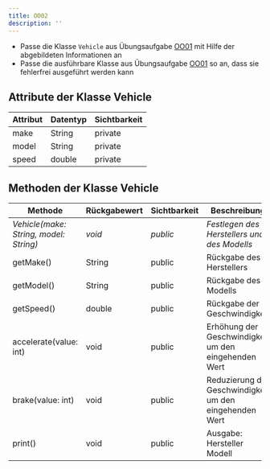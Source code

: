 ```yaml
---
title: OO02
description: ''
---
```



- Passe die Klasse `Vehicle` aus Übungsaufgabe [OO01](oo01) mit Hilfe der
  abgebildeten Informationen an
- Passe die ausführbare Klasse aus Übungsaufgabe [OO01](oo01) so an, dass sie
  fehlerfrei ausgeführt werden kann

## Attribute der Klasse Vehicle

| Attribut | Datentyp | Sichtbarkeit |
| -------- | -------- | ------------ |
| make     | String   | private      |
| model    | String   | private      |
| speed    | double   | private      |

## Methoden der Klasse Vehicle

| Methode                                | Rückgabewert | Sichtbarkeit | Beschreibung                                            |
| -------------------------------------- | ------------ | ------------ | ------------------------------------------------------- |
| _Vehicle(make: String, model: String)_ | _void_       | _public_     | _Festlegen des Herstellers und des Modells_             |
| getMake()                              | String       | public       | Rückgabe des Herstellers                                |
| getModel()                             | String       | public       | Rückgabe des Modells                                    |
| getSpeed()                             | double       | public       | Rückgabe der Geschwindigkeit                            |
| accelerate(value: int)                 | void         | public       | Erhöhung der Geschwindigkeit um den eingehenden Wert    |
| brake(value: int)                      | void         | public       | Reduzierung der Geschwindigkeit um den eingehenden Wert |
| print()                                | void         | public       | Ausgabe: Hersteller Modell                              |

<Exercise pullRequest="24" branchSuffix="oo/02" />
